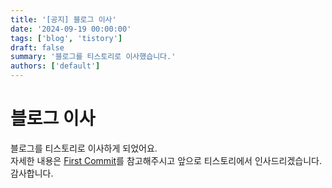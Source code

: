 ```yaml
---
title: '[공지] 블로그 이사'
date: '2024-09-19 00:00:00'
tags: ['blog', 'tistory']
draft: false
summary: '블로그를 티스토리로 이사했습니다.'
authors: ['default']
---
```


# 블로그 이사

블로그를 티스토리로 이사하게 되었어요.  
자세한 내용은 [First Commit](https://penguin-dev.tistory.com/1)를 참고해주시고 앞으로 티스토리에서 인사드리겠습니다.  
감사합니다.
